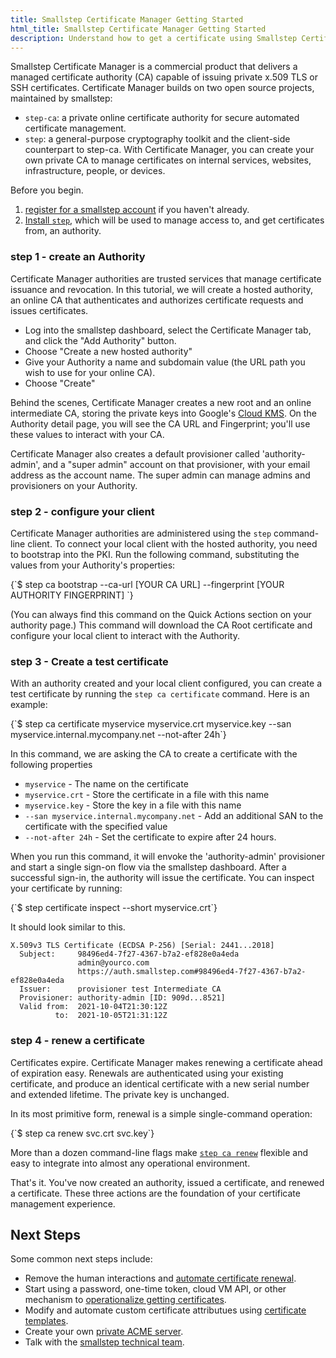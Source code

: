 ```yaml
---
title: Smallstep Certificate Manager Getting Started
html_title: Smallstep Certificate Manager Getting Started
description: Understand how to get a certificate using Smallstep Certificate Manager. 
---
```



Smallstep Certificate Manager is a commercial product that delivers a managed certificate authority (CA) capable of issuing private x.509 TLS or SSH certificates. 
Certificate Manager builds on two open source projects, maintained by smallstep:
* `step-ca`: a private online certificate authority for secure automated certificate management.
* `step`: a general-purpose cryptography toolkit and the client-side counterpart to step-ca.
With Certificate Manager, you can create your own private CA to manage certificates on internal services, websites, infrastructure, people, or devices. 

Before you begin.
1. [register for a smallstep account](https://smallstep.com/signup?product=cm) if you haven't already.
2. [Install `step`](https://smallstep.com/docs/step-cli/installation), which will be used to manage access to, and get certificates from, an authority.  

### step 1 - create an Authority
Certificate Manager authorities are trusted services that manage certificate issuance and revocation.
In this tutorial, we will create a hosted authority, an online CA that authenticates and authorizes certificate requests and issues certificates.
 
* Log into the smallstep dashboard, select the Certificate Manager tab, and click the "Add Authority" button.
* Choose "Create a new hosted authority"
* Give your Authority a name and subdomain value (the URL path you wish to use for your online CA).
* Choose "Create"

Behind the scenes, Certificate Manager creates a new root and an online intermediate CA,
storing the private keys into Google's [Cloud KMS](https://cloud.google.com/security-key-management).
On the Authority detail page, you will see the CA URL and Fingerprint;
you'll use these values to interact with your CA.

Certificate Manager also creates a default provisioner called 'authority-admin',
and a "super admin" account on that provisioner,
with your email address as the account name. 
The super admin can manage admins and provisioners on your Authority.

### step 2 - configure your client

Certificate Manager authorities are administered using the `step` command-line client. 
To connect your local client with the hosted authority, you need to bootstrap into the PKI. 
Run the following command, substituting the values from your Authority's properties:

<CodeBlock language="shell-session" copyText="step ca bootstrap --ca-url [YOUR CA URL] --fingerprint [YOUR AUTHORITY FINGERPRINT]">
{`$ step ca bootstrap --ca-url [YOUR CA URL] --fingerprint [YOUR AUTHORITY FINGERPRINT]
`}
</CodeBlock>

(You can always find this command on the Quick Actions section on your authority page.)
This command will download the CA Root certificate and configure your local client to interact with the Authority.

### step 3 - Create a test certificate

With an authority created and your local client configured,
you can create a test certificate by running the `step ca certificate` command.
Here is an example:

<CodeBlock language="shell-session" copyText="step ca certificate myservice myservice.crt myservice.key --san myservice.internal.mycompany.net --not-after 24h">
  {`$ step ca certificate myservice myservice.crt myservice.key --san myservice.internal.mycompany.net --not-after 24h`}
</CodeBlock>

In this command, we are asking the CA to create a certificate with the following properties
* `myservice` - The name on the certificate
* `myservice.crt` - Store the certificate in a file with this name
* `myservice.key` - Store the key in a file with this name
* `--san myservice.internal.mycompany.net` - Add an additional SAN to the certificate with the specified value
* `--not-after 24h` - Set the certificate to expire after 24 hours.

When you run this command, it will envoke the 'authority-admin' provisioner and start a single sign-on flow via the smallstep dashboard.
After a successful sign-in, the authority will issue the certificate. 
You can inspect your certificate by running:

<CodeBlock language="shell-session" copyText="step certificate inspect --short myservice.crt">
  {`$ step certificate inspect --short myservice.crt`}
</CodeBlock>

It should look similar to this.

```shell
X.509v3 TLS Certificate (ECDSA P-256) [Serial: 2441...2018]
  Subject:     98496ed4-7f27-4367-b7a2-ef828e0a4eda
               admin@yourco.com
               https://auth.smallstep.com#98496ed4-7f27-4367-b7a2-ef828e0a4eda
  Issuer:      provisioner test Intermediate CA
  Provisioner: authority-admin [ID: 909d...8521]
  Valid from:  2021-10-04T21:30:12Z
          to:  2021-10-05T21:31:12Z
```

### step 4 - renew a certificate
Certificates expire. 
Certificate Manager makes renewing a certificate ahead of expiration easy. 
Renewals are authenticated using your existing certificate, and produce an identical certificate with a new serial number and extended lifetime.
The private key is unchanged.

In its most primitive form, renewal is a simple single-command operation:

<CodeBlock language="shell-session" copyText="step ca renew svc.crt svc.key">
  {`$ step ca renew svc.crt svc.key`}
</CodeBlock>

More than a dozen command-line flags make [`step ca renew`](https://smallstep.com/docs/step-cli/reference/ca/renew) flexible and easy to integrate into almost any operational environment.

That's it. 
You've now created an authority, issued a certificate, and renewed a certificate. These three actions are the foundation of your certificate management experience. 

## Next Steps

Some common next steps include:
*  Remove the human interactions and [automate certificate renewal](/docs/step-ca/certificate-authority-server-production#automated-renewal).
*  Start using a password, one-time token, cloud VM API, or other mechanism to [operationalize getting certificates](/docs/certificate-manager/how-it-works#provisioners).
*  Modify and automate custom certificate attributues using [certificate templates](/docs/step-ca/templates).
*  Create your own [private ACME server](/docs/certificate-manager/acme).
*  Talk with the [smallstep technical team](https://smallstep.com/request-demo). 
